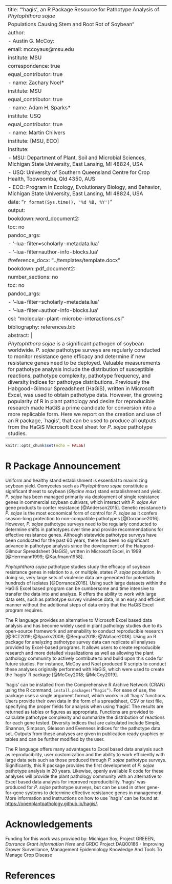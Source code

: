 
---
title: "‘hagis’, an R Package Resource for Pathotype Analysis of _Phytophthora sojae_
  Populations Causing Stem and Root Rot of Soybean"
author:
  - Austin G. McCoy:
      email: mccoyaus@msu.edu
      institute: MSU
      correspondence: true
      equal_contributor: true
  - name: Zachary Noel*
    institute: MSU
    equal_contributor: true
  - name: Adam H. Sparks*
    institute: USQ
    equal_contributor: true
  - name: Martin Chilvers
    institute: [MSU, ECO]
institute:
  - MSU: Department of Plant, Soil and Microbial Sciences, Michigan State University, East Lansing, MI 48824, USA
  - USQ: University of Southern Queensland Centre for Crop Health, Toowoomba, Qld 4350, AUS
  - ECO: Program in Ecology, Evolutionary Biology, and Behavior, Michigan State University, East Lansing, MI 48824, USA
date: "`r format(Sys.time(), '%d %B, %Y')`"
output: 
  bookdown::word_document2:
    toc: no
    pandoc_args:
      - '--lua-filter=scholarly-metadata.lua'
      - '--lua-filter=author-info-blocks.lua'
    #reference_docx: "../templates/template.docx"
  bookdown::pdf_document2:
    number_sections: no
    toc: no
    pandoc_args:
      - '--lua-filter=scholarly-metadata.lua'
      - '--lua-filter=author-info-blocks.lua'
csl: "molecular-plant-microbe-interactions.csl"
bibliography: references.bib
abstract: |
  _Phytophthora sojae_ is a significant pathogen of soybean worldwide. _P. sojae_ pathotype surveys are regularly conducted to monitor resistance gene efficacy and determine if new resistance genes need to be deployed. Valuable measurements for pathotype analysis include the distribution of susceptible reactions, pathotype complexity, pathotype frequency, and diversity indices for pathotype distributions. Previously the Habgood-Gilmour Spreadsheet (HaGiS), written in Microsoft Excel, was used to obtain pathotype data. However, the growing popularity of R in plant pathology and desire for reproducible research made HaGiS a prime candidate for conversion into a more replicable form. Here we report on the creation and use of an R package, `hagis', that can be used to produce all outputs from the HaGiS Microsoft Excel sheet for _P. sojae_ pathotype studies.
---

```r
knitr::opts_chunk$set(echo = FALSE)
```

# R Package Announcement

Uniform and healthy stand establishment is essential to maximizing soybean yield. Oomycetes such as _Phytophthora sojae_ constitute a significant threat to soybean (_Glycine max_) stand establishment and yield. _P. sojae_ has been managed primarily via deployment of single resistance genes in commercial soybean cultivars, which interact with _P. sojae_ _Avr_ gene products to confer resistance [@Anderson2015]. Genetic resistance to _P. sojae_ is the most economical form of control for _P. sojae_ as it confers season-long protection to non-compatible pathotypes [@Dorrance2016]. However, _P. sojae_ pathotype surveys need to be regularly conducted to determine shifts in pathotypes over time and provide recommendations for effective resistance genes. Although statewide pathotype surveys have been conducted for the past 60 years, there has been no significant advance in pathotype analysis since the development of the Habgood-Gilmour Spreadsheet (HaGiS), written in Microsoft Excel, in 1999 [@Herrmann1999; @Kaufmann1958].

_Phytophthora sojae_ pathotype studies study the efficacy of soybean resistance genes in relation to a, or multiple, states _P. sojae_ population. In doing so, very large sets of virulence data are generated for potentially hundreds of isolates [@Dorrance2016]. Using such large datasets within the HaGiS Excel based program can be cumbersome and time intensive to transfer the data into and analyze. R offers the ability to work with large data sets, such as pathotype survey virulence data, in an easy and efficient manner without the additional steps of data entry that the HaGiS Excel program requires.

The R language provides an alternative to Microsoft Excel based data analysis and has become widely used in plant pathology studies due to its open-source framework and amenability to conduct reproducible research [@RCT2019; @Sparks2008; @Bergna2018; @Wallace2018]. Using an R package for analyzing pathotype survey data can replicate all analyses provided by Excel-based programs. It allows users to create reproducible research and more detailed visualizations as well as allowing the plant pathology community to actively contribute to and build upon this code for future studies. For instance, McCoy and Noel produced R scripts to conduct these analyses originally performed with HaGiS, which were used to create the ‘hagis’ R package [@McCoy2018; @McCoy2019].

‘hagis’ can be installed from the Comprehensive R Archive Network (CRAN) using the R command, `install.packages(“hagis”)`. For ease of use, the package uses a single argument format, which works in all ‘hagis’ functions. Users provide their own data in the form of a spreadsheet, CSV or text file, specifying the proper fields for analysis when using ‘hagis’. The results are returned as tables or figures as appropriate. Functions are provided to calculate pathotype complexity and summarize the distribution of reactions for each gene tested. Diversity indices that are calculated include Simple, Shannon, Simpson, Gleason and Evenness indices for the pathotype data set. Outputs from these analyses are given in publication ready graphics or tables and can be further modified by the user.

The R language offers many advantages to Excel based data analysis such as reproducibility, user customization and the ability to work efficiently with large data sets such as those produced through _P. sojae_ pathotype surveys. Significantly, this R package provides the first development of _P. sojae_ pathotype analysis in 20 years. Likewise, openly available R code for these analyses will provide the plant pathology community with an alternative to Excel based data analysis for improved reproducibility. ‘hagis’ was produced for _P. sojae_ pathotype surveys, but can be used in other gene-for-gene systems to determine effective resistance genes in management. More information and instructions on how to use `hagis' can be found at: <https://openplantpathology.github.io/hagis/>.

# Acknowledgements

Funding for this work was provided by: Michigan Soy, Project GREEEN, _Dorrance Grant information Here_ and GRDC Project DAQ00186 - Improving Grower Surveillance, Management Epidemiology Knowledge And Tools To Manage Crop Disease

# References
